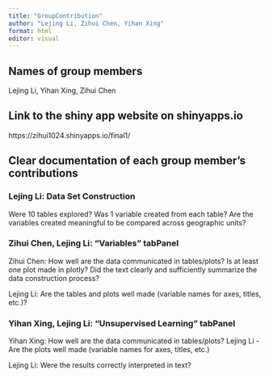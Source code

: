 ```yaml
---
title: "GroupContribution"
author: "Lejing Li, Zihui Chen, Yihan Xing"
format: html
editor: visual
---
```


## Names of group members

Lejing Li, Yihan Xing, Zihui Chen

## Link to the shiny app website on shinyapps.io

https://zihui1024.shinyapps.io/final1/

## Clear documentation of each group member’s contributions

### Lejing Li: Data Set Construction
Were 10 tables explored? Was 1 variable created from each table? Are the variables created meaningful to be compared across geographic units?


### Zihui Chen, Lejing Li: “Variables” tabPanel
Zihui Chen:
How well are the data communicated in tables/plots? 
Is at least one plot made in plotly? 
Did the text clearly and sufficiently summarize the data construction process?

Lejing Li:
Are the tables and plots well made (variable names for axes, titles, etc.)? 

### Yihan Xing, Lejing Li: “Unsupervised Learning” tabPanel 
Yihan Xing:
How well are the data communicated in tables/plots? 
Lejing Li - Are the plots well made (variable names for axes, titles, etc.)

Lejing Li:
Were the results correctly interpreted in text?